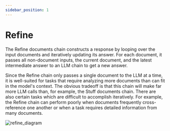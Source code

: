 ```yaml
---
sidebar_position: 1
---
```

# Refine

The Refine documents chain constructs a response by looping over the input documents and iteratively updating its answer. For each document, it passes all non-document inputs, the current document, and the latest intermediate answer to an LLM chain to get a new answer.

Since the Refine chain only passes a single document to the LLM at a time, it is well-suited for tasks that require analyzing more documents than can fit in the model's context.
The obvious tradeoff is that this chain will make far more LLM calls than, for example, the Stuff documents chain.
There are also certain tasks which are difficult to accomplish iteratively. For example, the Refine chain can perform poorly when documents frequently cross-reference one another or when a task requires detailed information from many documents.

![refine_diagram](/img/refine.jpg)
